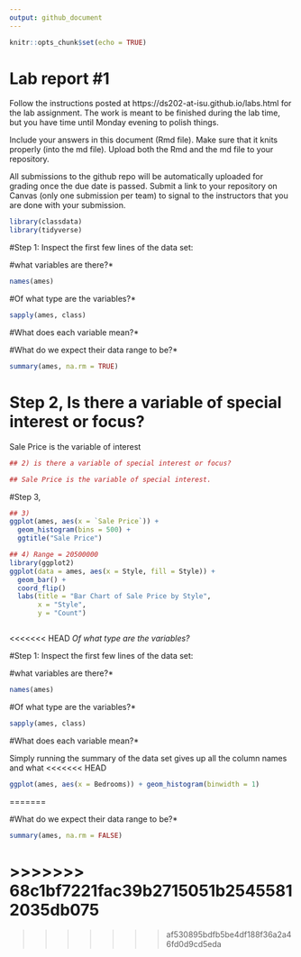 ```yaml
---
output: github_document
---
```


<!-- README.md is generated from README.Rmd. Please edit the README.Rmd file -->


```r
knitr::opts_chunk$set(echo = TRUE)
```

# Lab report #1

Follow the instructions posted at https://ds202-at-isu.github.io/labs.html for the lab assignment. The work is meant to be finished during the lab time, but you have time until Monday evening to polish things.

Include your answers in this document (Rmd file). Make sure that it knits properly (into the md file). Upload both the Rmd and the md file to your repository.  

All submissions to the github repo will be automatically uploaded for grading once the due date is passed.
Submit a link to your repository on Canvas (only one submission per team) to signal to the instructors that you are done with your submission.

```R

library(classdata)
library(tidyverse)

```


#Step 1: Inspect the first few lines of the data set:

#what variables are there?*
```R
names(ames)
```
#Of what type are the variables?*

```R
sapply(ames, class)
```

#What does each variable mean?*



#What do we expect their data range to be?*
```R

summary(ames, na.rm = TRUE)

```

# Step 2, Is there a variable of special interest or focus?
Sale Price is the variable of interest

```r
## 2) is there a variable of special interest or focus?

## Sale Price is the variable of special interest.
```

#Step 3, 


```r
## 3)
ggplot(ames, aes(x = `Sale Price`)) + 
  geom_histogram(bins = 500) +
  ggtitle("Sale Price")
```

```r
## 4) Range = 20500000
library(ggplot2)
ggplot(data = ames, aes(x = Style, fill = Style)) +
  geom_bar() +
  coord_flip()
  labs(title = "Bar Chart of Sale Price by Style",
       x = "Style",
       y = "Count")



```



<<<<<<< HEAD
*Of what type are the variables?*

#Step 1: Inspect the first few lines of the data set:

#what variables are there?*
```R
names(ames)
```
#Of what type are the variables?*


```R
sapply(ames, class)
```
#What does each variable mean?*



  Simply running the summary of the data set gives up all the column names and what
<<<<<<< HEAD
  
```r
ggplot(ames, aes(x = Bedrooms)) + geom_histogram(binwidth = 1)
```

=======

#What do we expect their data range to be?*
```R

summary(ames, na.rm = FALSE)

```
>>>>>>> 68c1bf7221fac39b2715051b25455812035db075
=======
>>>>>>> af530895bdfb5be4df188f36a2a46fd0d9cd5eda

